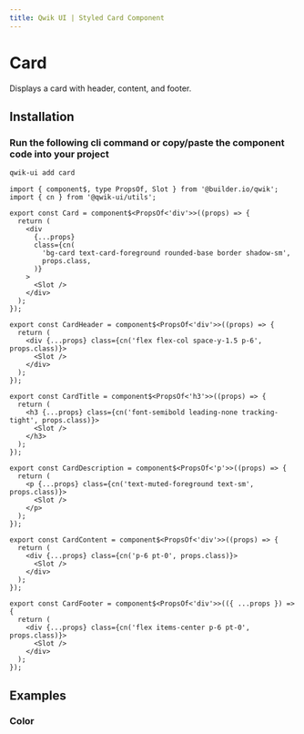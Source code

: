 ```yaml
---
title: Qwik UI | Styled Card Component
---
```



<StatusBanner status={statusByComponent.styled.Card} />

# Card

Displays a card with header, content, and footer.

## Installation

### Run the following cli command or copy/paste the component code into your project

```sh
qwik-ui add card
```

```tsx
import { component$, type PropsOf, Slot } from '@builder.io/qwik';
import { cn } from '@qwik-ui/utils';

export const Card = component$<PropsOf<'div'>>((props) => {
  return (
    <div
      {...props}
      class={cn(
        'bg-card text-card-foreground rounded-base border shadow-sm',
        props.class,
      )}
    >
      <Slot />
    </div>
  );
});

export const CardHeader = component$<PropsOf<'div'>>((props) => {
  return (
    <div {...props} class={cn('flex flex-col space-y-1.5 p-6', props.class)}>
      <Slot />
    </div>
  );
});

export const CardTitle = component$<PropsOf<'h3'>>((props) => {
  return (
    <h3 {...props} class={cn('font-semibold leading-none tracking-tight', props.class)}>
      <Slot />
    </h3>
  );
});

export const CardDescription = component$<PropsOf<'p'>>((props) => {
  return (
    <p {...props} class={cn('text-muted-foreground text-sm', props.class)}>
      <Slot />
    </p>
  );
});

export const CardContent = component$<PropsOf<'div'>>((props) => {
  return (
    <div {...props} class={cn('p-6 pt-0', props.class)}>
      <Slot />
    </div>
  );
});

export const CardFooter = component$<PropsOf<'div'>>(({ ...props }) => {
  return (
    <div {...props} class={cn('flex items-center p-6 pt-0', props.class)}>
      <Slot />
    </div>
  );
});
```

## Examples

### Color

<Showcase name="hero" vertical />
